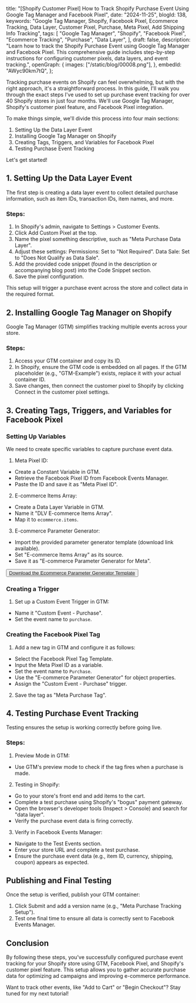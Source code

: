   title:
    "[Shopify Customer Pixel] How to Track Shopify Purchase Event Using Google Tag Manager and Facebook Pixel",
  date: "2024-11-25",
  blogId: 138,
  keywords:
    "Google Tag Manager, Shopify, Facebook Pixel, Ecommerce Tracking, Data Layer, Customer Pixel, Purchase, Meta Pixel, Add Shipping Info Tracking",
  tags: [
    "Google Tag Manager",
    "Shopify",
    "Facebook Pixel",
    "Ecommerce Tracking",
    "Purchase",
    "Data Layer",
  ],
  draft: false,
  description:
    "Learn how to track the Shopify Purchase Event using Google Tag Manager and Facebook Pixel. This comprehensive guide includes step-by-step instructions for configuring customer pixels, data layers, and event tracking.",
  openGraph: {
    images: ["/static/blog/00008.png"],
  },
  embedId: "AWyc90km7tQ",
};

Tracking purchase events on Shopify can feel overwhelming, but with the right approach, it's a straightforward process. In this guide, I'll walk you through the exact steps I've used to set up purchase event tracking for over 40 Shopify stores in just four months. We'll use Google Tag Manager, Shopify's customer pixel feature, and Facebook Pixel integration.

To make things simple, we'll divide this process into four main sections:

1. Setting Up the Data Layer Event
2. Installing Google Tag Manager on Shopify
3. Creating Tags, Triggers, and Variables for Facebook Pixel
4. Testing Purchase Event Tracking

Let's get started!

## 1. Setting Up the Data Layer Event

The first step is creating a data layer event to collect detailed purchase information, such as item IDs, transaction IDs, item names, and more.

### Steps:

1. In Shopify's admin, navigate to Settings > Customer Events.
2. Click Add Custom Pixel at the top.
3. Name the pixel something descriptive, such as "Meta Purchase Data Layer".
4. Adjust these settings: Permissions: Set to "Not Required". Data Sale: Set to "Does Not Qualify as Data Sale".
5. Add the provided code snippet (found in the description or accompanying blog post) into the Code Snippet section.
6. Save the pixel configuration.

<DataLayerCodeBlock fileName="purchase.js" />

This setup will trigger a purchase event across the store and collect data in the required format.

## 2. Installing Google Tag Manager on Shopify

Google Tag Manager (GTM) simplifies tracking multiple events across your store.

### Steps:

1. Access your GTM container and copy its ID.
2. In Shopify, ensure the GTM code is embedded on all pages. If the GTM placeholder (e.g., "GTM-Example") exists, replace it with your actual container ID.
3. Save changes, then connect the customer pixel to Shopify by clicking Connect in the customer pixel settings.

## 3. Creating Tags, Triggers, and Variables for Facebook Pixel

### Setting Up Variables

We need to create specific variables to capture purchase event data.

1. Meta Pixel ID:

- Create a Constant Variable in GTM.
- Retrieve the Facebook Pixel ID from Facebook Events Manager.
- Paste the ID and save it as "Meta Pixel ID".

2. E-commerce Items Array:

- Create a Data Layer Variable in GTM.
- Name it "DLV E-commerce Items Array".
- Map it to `ecommerce.items`.

3. E-commerce Parameter Generator:

- Import the provided parameter generator template (download link available).
- Set "E-commerce Items Array" as its source.
- Save it as "E-commerce Parameter Generator for Meta".

<AuthenticatedLayout>
  <AuthenticatedLayout>
    <Button className="p-6">
      <a href="/static/templates/Ecommerce-Parameter-Generator.tpl" download>
        Download the Ecommerce Parameter Generator Template
      </a>
    </Button>
  </AuthenticatedLayout>
</AuthenticatedLayout>

### Creating a Trigger

1. Set up a Custom Event Trigger in GTM:

- Name it "Custom Event - Purchase".
- Set the event name to `purchase`.

### Creating the Facebook Pixel Tag

1. Add a new tag in GTM and configure it as follows:

- Select the Facebook Pixel Tag Template.
- Input the Meta Pixel ID as a variable.
- Set the event name to `Purchase`.
- Use the "E-commerce Parameter Generator" for object properties.
- Assign the "Custom Event - Purchase" trigger.

2. Save the tag as "Meta Purchase Tag".

## 4. Testing Purchase Event Tracking

Testing ensures the setup is working correctly before going live.

### Steps:

1. Preview Mode in GTM:

- Use GTM's preview mode to check if the tag fires when a purchase is made.

2. Testing in Shopify:

- Go to your store's front end and add items to the cart.
- Complete a test purchase using Shopify's "bogus" payment gateway.
- Open the browser's developer tools (Inspect > Console) and search for "data layer".
- Verify the purchase event data is firing correctly.

3. Verify in Facebook Events Manager:

- Navigate to the Test Events section.
- Enter your store URL and complete a test purchase.
- Ensure the purchase event data (e.g., item ID, currency, shipping, coupon) appears as expected.

## Publishing and Final Testing

Once the setup is verified, publish your GTM container:

1. Click Submit and add a version name (e.g., "Meta Purchase Tracking Setup").
2. Test one final time to ensure all data is correctly sent to Facebook Events Manager.

## Conclusion

By following these steps, you've successfully configured purchase event tracking for your Shopify store using GTM, Facebook Pixel, and Shopify's customer pixel feature. This setup allows you to gather accurate purchase data for optimizing ad campaigns and improving e-commerce performance.

Want to track other events, like "Add to Cart" or "Begin Checkout"? Stay tuned for my next tutorial!
